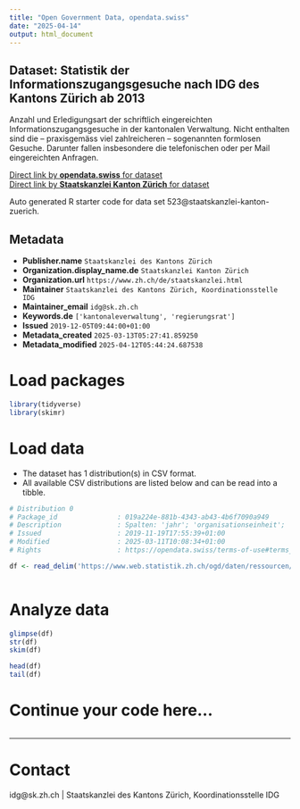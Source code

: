 ```yaml
---
title: "Open Government Data, opendata.swiss"
date: "2025-04-14"
output: html_document
---
```


## Dataset: Statistik der Informationszugangsgesuche nach IDG des Kantons Zürich ab 2013

Anzahl und Erledigungsart der schriftlich eingereichten Informationszugangsgesuche in der kantonalen Verwaltung. Nicht enthalten sind die – praxisgemäss viel zahlreicheren – sogenannten formlosen Gesuche. Darunter fallen insbesondere die telefonischen oder per Mail eingereichten Anfragen. 

[Direct link by **opendata.swiss** for dataset](https://opendata.swiss/de/dataset/statistik-der-informationszugangsgesuche-nach-idg-des-kantons-zurich-ab-2013)<br>
[Direct link by **Staatskanzlei Kanton Zürich** for dataset](https://www.zh.ch/de/politik-staat/kanton/kantonale-verwaltung/oeffentlichkeitsprinzip.html)

Auto generated R starter code for data set 523@staatskanzlei-kanton-zuerich.

## Metadata

- **Publisher.name** `Staatskanzlei des Kantons Zürich`
- **Organization.display_name.de** `Staatskanzlei Kanton Zürich`
- **Organization.url** `https://www.zh.ch/de/staatskanzlei.html`
- **Maintainer** `Staatskanzlei des Kantons Zürich, Koordinationsstelle IDG`
- **Maintainer_email** `idg@sk.zh.ch`
- **Keywords.de** `['kantonaleverwaltung', 'regierungsrat']`
- **Issued** `2019-12-05T09:44:00+01:00`
- **Metadata_created** `2025-03-13T05:27:41.859250`
- **Metadata_modified** `2025-04-12T05:44:24.687538`


# Load packages

```r

library(tidyverse)
library(skimr)

```

# Load data

-   The dataset has 1 distribution(s) in CSV format.
-   All available CSV distributions are listed below and can be read into a tibble.

```r

# Distribution 0
# Package_id               : 019a224e-881b-4343-ab43-4b6f7090a949
# Description              : Spalten: 'jahr'; 'organisationseinheit'; 'gesuche_haengig_jan' (am 1. Januar des Jahres); 'gesuche_total' (des gesamten Jahres); 'zugang_uneingeschraenkt_gewaehrt'; 'zugang_teilweise_gewaehrt'; 'zugang_vollstaendig_abgelehnt'; 'anderweitige_erledigung' (z.B. Rückzug, Gegenstandslosigkeit); 'gesuche_haengig_dez' (am 31. Dezember des Jahres).
# Issued                   : 2019-11-19T17:55:39+01:00
# Modified                 : 2025-03-11T10:08:34+01:00
# Rights                   : https://opendata.swiss/terms-of-use#terms_by

df <- read_delim('https://www.web.statistik.zh.ch/ogd/daten/ressourcen/KTZH_00000523_00000968.csv')



```

# Analyze data

```r

glimpse(df)
str(df)
skim(df)

head(df)
tail(df)

```

# Continue your code here...

```r

```

------------------------------------------------------------------------

# Contact

idg@sk.zh.ch | Staatskanzlei des Kantons Zürich, Koordinationsstelle IDG
